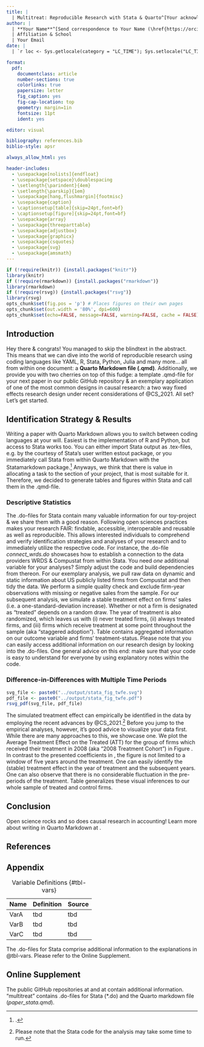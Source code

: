 ```yaml
---
title: |
  | Multitreat: Reproducible Research with Stata & Quarto^[Your acknowledgements. This work was supported by Deutsche Forschungsgemeinschaft (Project-ID 403041268, TRR 266 Accounting for Transparency).]
author: |
  | **Your Name**^[Send correspondence to Your Name (\href{https://orcid.org/}{orcid.org/yourID}), Affiliation & School, Address, ZIP code & country.]
  | Affiliation & School
  | Your Email
date: |
  | `r loc <- Sys.getlocale(category = "LC_TIME"); Sys.setlocale("LC_TIME", "C"); fdate <- format(Sys.time(), '%B %e, %Y'); Sys.setlocale("LC_TIME", loc); fdate` \vspace{12cm}

format:
  pdf:
    documentclass: article
    number-sections: true
    colorlinks: true
    papersize: letter
    fig_caption: yes
    fig-cap-location: top
    geometry: margin=1in
    fontsize: 11pt
    ident: yes

editor: visual

bibliography: references.bib
biblio-style: apsr

always_allow_html: yes

header-includes:
  - \usepackage[nolists]{endfloat}  
  - \usepackage{setspace}\doublespacing
  - \setlength{\parindent}{4em}
  - \setlength{\parskip}{1em}
  - \usepackage[hang,flushmargin]{footmisc}
  - \usepackage{caption} 
  - \captionsetup[table]{skip=24pt,font=bf}
  - \captionsetup[figure]{skip=24pt,font=bf}
  - \usepackage{array}
  - \usepackage{threeparttable}
  - \usepackage{adjustbox}
  - \usepackage{graphicx}
  - \usepackage{csquotes}
  - \usepackage{svg}
  - \usepackage{amsmath}
---
```


```r
if (!require(knitr)) {install.packages("knitr")}  
library(knitr)
if (!require(rmarkdown)) {install.packages("rmarkdown")}  
library(rmarkdown)
if (!require(rsvg)) {install.packages("rsvg")}  
library(rsvg)
opts_chunk$set(fig.pos = 'p') # Places figures on their own pages
opts_chunk$set(out.width = '80%', dpi=600)
opts_chunk$set(echo=FALSE, message=FALSE, warning=FALSE, cache = FALSE)
```

\thispagestyle{empty}

\pagebreak

\setcounter{page}{1}

```{=tex}
\begin{center}
\vspace{2.5cm}
  \end{center}
```
```{=tex}
\begin{center}
\LARGE Multitreat: Reproducible Research with Stata \& Quarto
  \end{center}
\vspace{2cm}
```
```{=tex}
\begin{abstract}
\singlespace
Lorem ipsum dolor sit amet, consectetuer adipiscing elit. Aenean commodo ligula eget dolor. Aenean massa. Cum sociis natoque penatibus et magnis dis parturient montes, nascetur ridiculus mus. Donec quam felis, ultricies nec, pellentesque eu, pretium quis, sem. Nulla consequat massa quis enim. Donec pede justo, fringilla vel, aliquet nec, vulputate eget, arcu. In enim justo, rhoncus ut, imperdiet a, venenatis vitae, justo. Nullam dictum felis eu pede mollis pretium. Integer tincidunt.
\end{abstract}
\vspace{2cm}
```
```{=tex}
\begin{flushleft}
\textbf{Keywords}: Stata, Quarto, Reproducible Research, Two-Way-Fixed-Effects \newline
\textbf{Data Availability}: Sources identified in the text \newline
\textbf{Public Code Repository}: \href{https://github.com/trr266/treat}{github.com/trr266/treat}  \newline
\textbf{Declaration of Interest}: The author(s) declare(s) that they have no conflict of interest \newline
  \end{flushleft}
```
\pagebreak

## Introduction

Hey there & congrats! You managed to skip the blindtext in the abstract. This means that we can dive into the world of reproducible research using coding languages like YAML, R, Stata, Python, Julia and many more... all from within one document: a **Quarto Markdown file (.qmd)**. Additionally, we provide you with two cherries on top of this fudge: a template .qmd-file for your next paper in our public GitHub repository & an exemplary application of one of the most common designs in causal research: a two way fixed effects research design under recent considerations of @CS_2021. All set? Let's get started.

## Identification Strategy & Results

Writing a paper with Quarto Markdown allows you to switch between coding languages at your will. Easiest is the implementation of R and Python, but access to Stata works too. You can either import Stata output as .tex-files, e.g. by the courtesy of Stata's user written estout package, or you immediately call Stata from within Quarto Markdown with the Statamarkdown package.[^1] Anyways, we think that there is value in allocating a task to the section of your project, that is most suitable for it. Therefore, we decided to generate tables and figures within Stata and call them in the .qmd-file.

[^1]: \href{https://www.ssc.wisc.edu/\~hemken/Stataworkshops/Statamarkdown/stata-and-r-markdown.html}{www.ssc.wisc.edu/\~hemken/Stataworkshops/Statamarkdown/stata-and-r-markdown.html}.

### Descriptive Statistics

\input{../output/stata_descstats.tex}

The .do-files for Stata contain many valuable information for our toy-project & we share them with a good reason. Following open sciences practices makes your research FAIR: findable, accessible, interoperable and reusable as well as reproducible. This allows interested individuals to comprehend and verify identification strategies and analyses of your research and to immediately utilize the respective code. For instance, the .do-file *connect_wrds.do* showcases how to establish a connection to the data providers WRDS & Compustat from within Stata. You need *one* additional variable for your analyses? Simply adjust the code and build dependencies from thereon. For our exemplary analysis, we pull raw data on dynamic and static information about US publicly listed firms from Compustat and then tidy the data. We perform a simple quality check and exclude firm-year observations with missing or negative sales from the sample. For our subsequent analysis, we simulate a stable treatment effect on firms' sales (i.e. a one-standard-deviation increase). Whether or not a firm is designated as "treated" depends on a random draw. The year of treatment is also randomized, which leaves us with (i) never treated firms, (ii) always treated firms, and (iii) firms which receive treatment at some point throughout the sample (aka "staggered adoption"). Table \ref{tab:tbl-descstats} contains aggregated information on our outcome variable and firms' treatment-status. Please note that you can easily access additional information on our research design by looking into the .do-files. One general advice on this end: make sure that your code is easy to understand for everyone by using explanatory notes within the code.

### Difference-in-Differences with Multiple Time Periods

```r
svg_file <- paste0("../output/stata_fig_twfe.svg")
pdf_file <- paste0("../output/stata_fig_twfe.pdf")
rsvg_pdf(svg_file, pdf_file)
```

```{=tex}
\begin{figure}[p]
  \caption{ATT - 2008 Treatment Cohort}
  \label{fig-twfe}
  \begin{center}
    \includegraphics[width=0.75\textwidth]{"../output/stata_fig_twfe.pdf"}
  \end{center}
  \footnotesize{This figure depicts the ATT for the 2008 treatment cohort. You can add additional information on this plot by editing the .qmd file. Did you notice that the plot is extremely sharp? That happens when you bench .png and .jpeg and use .svg/.pdf as output for figures instead.}
\end{figure}
```

\input{../output/stata_tbl_twfe.tex}

The simulated treatment effect can empirically be identified in the data by employing the recent advances by @CS_2021.[^2] Before you jump to the empirical analyses, however, it's good advice to visualize your data first. While there are many approaches to this, we showcase one. We plot the Average Treatment Effect on the Treated (ATT) for the group of firms which received their treatment in 2008 (aka "2008 Treatment Cohort") in Figure \ref{fig-twfe}. In contrast to the presented coefficients in \ref{tab:tbl-twfe}, the figure is not limited to a window of five years around the treatment. One can easily identify the (stable) treatment effect in the year of treatment and the subsequent years. One can also observe that there is no considerable fluctuation in the pre-periods of the treatment. Table \ref{tab:tbl-twfe} generalizes these visual inferences to our whole sample of treated and control firms.

[^2]: Please note that the Stata code for the analysis may take some time to run.

## Conclusion

Open science rocks and so does causal research in accounting! Learn more about writing in Quarto Markdown at \href{https://quarto.org/docs/guide/}{quarto.org}.

\newpage

## References {.unnumbered}

\singlespacing

\small

::: {#refs}
:::

\doublespacing

\newpage

## Appendix {.unnumbered}

```{=tex}
\renewcommand{\thetable}{A\arabic{table}}
\setcounter{table}{0}
```
| Name | Definition | Source |
|------|------------|--------|
| VarA | tbd        | tbd    |
| VarB | tbd        | tbd    |
| VarC | tbd        | tbd    |

: Variable Definitions {#tbl-vars}

The .do-files for Stata comprise additional information to the explanations in @tbl-vars. Please refer to the Online Supplement.

\newpage

```{=tex}
\renewcommand{\thetable}{\arabic{table}}
\setcounter{table}{0}
```
\processdelayedfloats

\newpage

## Online Supplement {.unnumbered}

The public GitHub repositories at \href{https://github.com/trr266/treat}{github.com/trr266/treat} and at \href{https://github.com/arndtupb/multitreat}{github.com/arndtupb/multitreat} contain additional information. "multitreat" contains .do-files for Stata (\*.do) and the Quarto markdown file (*paper_stata.qmd*).
